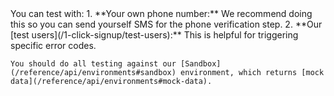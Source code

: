 
<Admonition type="info" title="How to Test">
    You can test with:
    1. **Your own phone number:** We recommend doing this so you can send yourself SMS for the phone verification step.
    2. **Our [test users](/1-click-signup/test-users):** This is helpful for triggering specific error codes.
    
    You should do all testing against our [Sandbox](/reference/api/environments#sandbox) environment, which returns [mock data](/reference/api/environments#mock-data).
</Admonition>